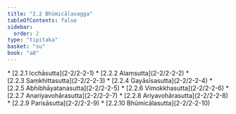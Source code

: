 ```yaml
---
title: "2.2 Bhūmicālavagga"
tableOfContents: false
sidebar:
  order: 2
type: "tipitaka"
basket: "su"
book: "a8"
---
```



<DynamicBreadcrumb />



<TableOfContents book="a8" section="2.2">
* [2.2.1 Icchāsutta](2-2/2-2-1)
* [2.2.2 Alaṃsutta](2-2/2-2-2)
* [2.2.3 Saṃkhittasutta](2-2/2-2-3)
* [2.2.4 Gayāsīsasutta](2-2/2-2-4)
* [2.2.5 Abhibhāyatanasutta](2-2/2-2-5)
* [2.2.6 Vimokkhasutta](2-2/2-2-6)
* [2.2.7 Anariyavohārasutta](2-2/2-2-7)
* [2.2.8 Ariyavohārasutta](2-2/2-2-8)
* [2.2.9 Parisāsutta](2-2/2-2-9)
* [2.2.10 Bhūmicālasutta](2-2/2-2-10)
</TableOfContents>